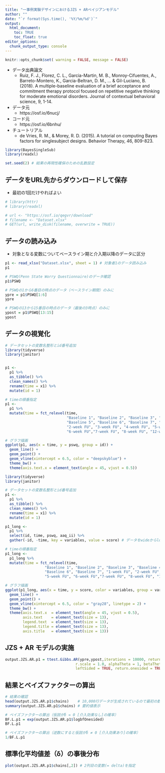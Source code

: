 ```yaml
---
title: "一事例実験デザインにおけるJZS + ARベイジアンモデル"
author: ""
date: "`r format(Sys.time(), '%Y/%m/%d')`"
output:
  html_document:
    toc: TRUE
    toc_float: true
editor_options: 
  chunk_output_type: console
---
```


```r
knitr::opts_chunk$set( warning = FALSE, message = FALSE)
```

* データ出典論文
    + Ruiz, F. J., Florez, C. L., Garcia-Martin, M. B., Monroy-Cifuentes, A., Barreto-Montero, K., Garcia-Beltran, D. M., ... & Gil-Luciano, B. (2018). A multiple-baseline evaluation of a brief acceptance and commitment therapy protocol focused on repetitive negative thinking for moderate emotional disorders. Journal of contextual behavioral science, 9, 1-14.


* データ元
    + https://osf.io/6nucj/
    
* コード元
    + https://osf.io/6bnhu/

* チュートリアル
    + de Vries, R. M., & Morey, R. D. (2015). A tutorial on computing Bayes factors for singlesubject designs. Behavior Therapy, 46, 809-823.


```r
library(BayesSingleSub)
library(readxl)

set.seed(2) # 結果の再現性確保のための乱数設定
```

## データをURL先からダウンロードして保存

* 最初の1回だけやればよい

```r
# library(httr)
# library(readxl)

# url <- "https://osf.io/qegvr/download"
# filename <- "Dataset.xlsx"
# GET(url, write_disk(filename, overwrite = TRUE))

```

## データの読み込み

* 対象となる変数についてベースライン期と介入期以降のデータに区分

```r
p1 <- read_xlsx("Dataset.xlsx", sheet = 1) # 対象者1のデータ読み込み
p1

# PSWQ(Penn State Worry Questionnaire)のデータ確認
p1$PSWQ 

# PSWQの1から6番目の時点のデータ（ベースライン期間）のみに
ypre = p1$PSWQ[1:6] 
ypre

# PSWQの13から15番目の時点のデータ（最後の3時点）のみに
ypost = p1$PSWQ[13:15] 
ypost
```

## データの視覚化  
```r
# データセットの変数名整形とid番号追加
library(tidyverse)
library(janitor)


p1 <- 
  p1 %>% 
  as_tibble() %>% 
  clean_names() %>% 
  rename(time = x1) %>% 
  mutate(id = 1)

# timeの順番指定
p1 <- 
  p1 %>% 
  mutate(time = fct_relevel(time,
                            "Baseline 1", "Baseline 2", "Baseline 3", "Baseline 4", 
                            "Baseline 5", "Baseline 6", "Baseline 7", "1-week FU", 
                            "2-week FU", "3-week FU", "4-week FU", "5-week FU", 
                            "6-week FU","7-week FU", "8-week FU", "12-week FU"))

# グラフ描画
ggplot(p1, aes(x = time, y = pswq, group = id)) +
  geom_line() +
  geom_point() +
  geom_vline(xintercept = 6.5, color = "deepskyblue") +
  theme_bw() +
  theme(axis.text.x = element_text(angle = 45, vjust = 0.5))


```


```r
library(tidyverse)
library(janitor)

# データセットの変数名整形とid番号追加
p1 <- 
  p1 %>% 
  as_tibble() %>% 
  clean_names() %>% 
  rename(time = x1) %>% 
  mutate(id = 1)

p1_long <- 
  p1 %>% 
  select(id, time, pswq, aaq_ii) %>% 
  gather(-id, -time, key = variables, value = score) # データをwideからlongに

# timeの順番指定
p1_long <- 
  p1_long %>% 
  mutate(time = fct_relevel(time,
                  "Baseline 1", "Baseline 2", "Baseline 3", "Baseline 4", "Baseline 5", 
                  "Baseline 6", "Baseline 7", "1-week FU", "2-week FU", "3-week FU", "4-week FU", 
                  "5-week FU", "6-week FU","7-week FU", "8-week FU", "12-week FU"))

# グラフ描画
ggplot(p1_long, aes(x = time, y = score, color = variables, group = variables)) +
  geom_line() +   
  geom_point() +
  geom_vline(xintercept = 6.5, color = "gray28", linetype = 2) +
  theme_bw() +
  theme(axis.text.x  = element_text(angle = 45, vjust = 0.5),
        axis.text    = element_text(size = 13),
        legend.text  = element_text(size = 13),
        legend.title = element_text(size = 13),
        axis.title   = element_text(size = 13))
```

## JZS + AR モデルの実施
```r
output.JZS.AR.p1 = ttest.Gibbs.AR(ypre,ypost,iterations = 10000, return.chains = TRUE, 
                                r.scale = 1.0, alphaTheta = 1, betaTheta = 5, 
                                leftSided = TRUE, return.onesided = TRUE)
```

## 結果とベイズファクターの算出
```r
# 結果の確認
head(output.JZS.AR.p1$chains)    # 10,000行データが生成されているので最初の数行だけ表示
summary(output.JZS.AR.p1$chains) # 要約値表示

# ベイズファクターの算出（仮説がδ = 0 [介入効果なし]の確率）     
BF.L.p1 = exp(output.JZS.AR.p1$logbfOnesided)
BF.L.p1

# ベイズファクターの算出（逆数にすると仮説がδ ≠ 0 [介入効果あり]の確率）     
1/BF.L.p1
```

## 標準化平均値差（δ）の事後分布
```r
plot(output.JZS.AR.p1$chains[,2]) # 2列目の変数(= delta)を指定
```


